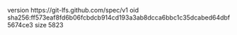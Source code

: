 version https://git-lfs.github.com/spec/v1
oid sha256:ff573eaf8fd6b06fcbdcb914cd193a3ab8dcca6bbc1c35dcabed64dbf5674ce3
size 5823

